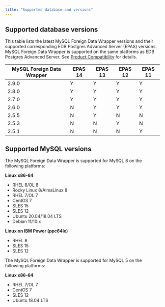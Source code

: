 ```yaml
---
title: "Supported database and versions"
---
```


## Supported database versions

This table lists the latest MySQL Foreign Data Wrapper versions and their supported corresponding EDB Postgres Advanced Server (EPAS) versions. MySQL Foreign Data Wrapper is supported on the same platforms as EDB Postgres Advanced Server. See [Product Compatibility](https://www.enterprisedb.com/platform-compatibility#epas) for details.

| MySQL Foreign Data Wrapper | EPAS 14 | EPAS 13 | EPAS 12 | EPAS 11 | 
| -------------------------- | ------- | ------- | ------- | ------- | 
| 2.9.0                      | Y       | Y       | Y       | Y       |  
| 2.8.0                      | Y       | Y       | Y       | Y       |  
| 2.7.0                      | Y       | Y       | Y       | Y       | 
| 2.6.0                      | N       | Y       | Y       | Y       | 
| 2.5.5                      | N       | Y       | N       | N       | 
| 2.5.3                      | N       | N       | Y       | N       | 
| 2.5.1                      | N       | N       | N       | Y       | 

## Supported MySQL versions

The MySQL Foreign Data Wrapper is supported for MySQL 8 on the following platforms:

**Linux x86-64**

 -   RHEL 8/OL 8
 -   Rocky Linux 8/AlmaLinux 8
 -   RHEL 7/OL 7
 -   CentOS 7
 -   SLES 15
 -   SLES 12
 -   Ubuntu 20.04/18.04 LTS
 -   Debian 11/10.x

**Linux on IBM Power (ppc64le)**

-   RHEL 8
-   SLES 15
-   SLES 12


The MySQL Foreign Data Wrapper is supported for MySQL 5 on the following platforms:

**Linux x86-64**

 -   RHEL 7/OL 7
 -   CentOS 7
 -   SLES 12
 -   Ubuntu 18.04 LTS


